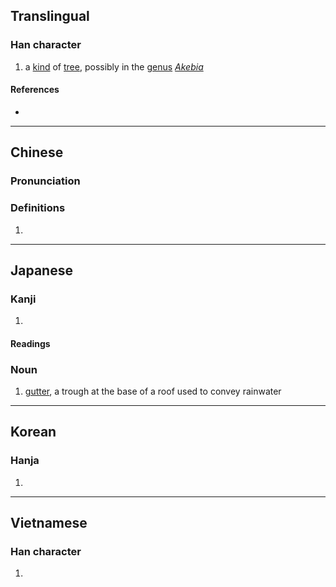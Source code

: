 {{character info/new}}
==Translingual==

===Han character===
{{Han char|rn=75|rad=木|as=11|sn=15|four=|canj=DYNB|ids=⿰木通}}

# a [[kind]] of [[tree]], possibly in the [[genus]] ''[[Akebia]]''

====References====
* {{Han ref|kx=0549.160|dkj=15415|dj=0937.140|hdz=21271.110|uh=6A0B|ud=27147}}

----

==Chinese==
{{zh-forms}}

===Pronunciation===
{{zh-pron
|m=tǒng
|c=tung1
|mc=
|oc=
|ma=
|cat=n
}}

===Definitions===
{{zh-hanzi}}

# {{rfdef|lang=zh}}

----

==Japanese==

===Kanji===
{{ja-kanji|grade=|rs=木11}}

# {{defn|lang=ja|sort=木11}}

====Readings====
{{ja-readings
|goon=つう
|kanon=とう
|kun=とい-, ひ-
}}

===Noun===
{{ja-noun|とい}}

# {{lb|ja|architecture|sort=とい}} [[gutter]], a trough at the base of a roof used to convey rainwater

----

==Korean==

===Hanja===
{{ko-hanja|hangeul=통|eumhun=|rv=tong|mr=t'ong|y=thong}}

# {{defn|lang=ko|sort=木11}}

----

==Vietnamese==

===Han character===
{{vi-readings|rs=木11|hanviet=thông}}

# {{defn|lang=vi|sort=木11}}